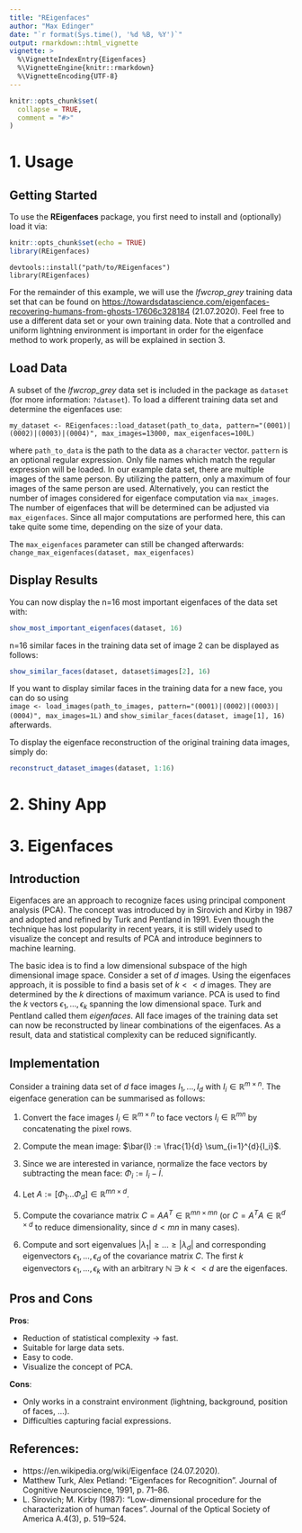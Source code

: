 ```yaml
---
title: "REigenfaces"
author: "Max Edinger"
date: "`r format(Sys.time(), '%d %B, %Y')`"
output: rmarkdown::html_vignette
vignette: >
  %\VignetteIndexEntry{Eigenfaces}
  %\VignetteEngine{knitr::rmarkdown}
  %\VignetteEncoding{UTF-8}
---
```


```r
knitr::opts_chunk$set(
  collapse = TRUE,
  comment = "#>"
)
```

# 1. Usage

## Getting Started

To use the **REigenfaces** package, you first need to install and (optionally) load it via:
```r
knitr::opts_chunk$set(echo = TRUE)
library(REigenfaces)
```

`devtools::install("path/to/REigenfaces")`  
`library(REigenfaces)`

For the remainder of this example, we will use the *lfwcrop_grey* training data set that can be found on <https://towardsdatascience.com/eigenfaces-recovering-humans-from-ghosts-17606c328184> (21.07.2020). Feel free to use a different data set or your own training data. Note that a controlled and uniform lightning environment is important in order for the eigenface method to work properly, as will be explained in section 3.  

## Load Data

A subset of the *lfwcrop_grey* data set is included in the package as `dataset` (for more information: `?dataset`). To load a different training data set and determine the eigenfaces use:

`my_dataset <- REigenfaces::load_dataset(path_to_data, pattern="(0001)|(0002)|(0003)|(0004)", max_images=13000, max_eigenfaces=100L)`

where `path_to_data` is the path to the data as a `character` vector. `pattern` is an optional regular expression. Only file names which match the regular expression will be loaded. In our example data set, there are multiple images of the same person. By utilizing the pattern, only a maximum of four images of the same person are used. Alternatively, you can restict the number of images considered for eigenface computation via `max_images`. The number of eigenfaces that will be determined can be adjusted via `max_eigenfaces`. Since all major computations are performed here, this can take quite some time, depending on the size of your data.  

The `max_eigenfaces` parameter can still be changed afterwards:
`change_max_eigenfaces(dataset, max_eigenfaces)`

## Display Results
  
You can now display the n=16 most important eigenfaces of the data set with:
```r
show_most_important_eigenfaces(dataset, 16)
```

n=16 similar faces in the training data set of image 2 can be displayed as follows:
```r
show_similar_faces(dataset, dataset$images[2], 16)
```

If you want to display similar faces in the training data for a new face, you can do so using  
`image <- load_images(path_to_images, pattern="(0001)|(0002)|(0003)|(0004)", max_images=1L)` and
`show_similar_faces(dataset, image[1], 16)` afterwards.  

To display the eigenface reconstruction of the original training data images, simply do:  
```r
reconstruct_dataset_images(dataset, 1:16)
```

# 2. Shiny App

# 3. Eigenfaces

## Introduction

Eigenfaces are an approach to recognize faces using principal component analysis (PCA). The concept was introduced by in Sirovich and Kirby in 1987 and adopted and refined by Turk and Pentland in 1991. Even though the technique has lost popularity in recent years, it is still widely used to visualize the concept and results of PCA and introduce beginners to machine learning. 

The basic idea is to find a low dimensional subspace of the high dimensional image space. Consider a set of $d$ images. Using the eigenfaces approach, it is possible to find a basis set of $k << d$ images. They are determined by the $k$ directions of maximum variance. PCA is used to find the $k$ vectors $\epsilon_{1},…,\epsilon_{k}$ spanning the low dimensional space. Turk and Pentland called them *eigenfaces*. All face images of the training data set can now be reconstructed by linear combinations of the eigenfaces. As a result, data and statistical complexity can be reduced significantly.

## Implementation

Consider a training data set of $d$ face images $I_{1},...,I_{d}$ with $I_{i} \in \mathbb{R}^{m\times n}$. The eigenface generation can be summarised as follows: 

1. Convert the face images $I_{i} \in \mathbb{R}^{m\times n}$ to face vectors $I_{i} \in \mathbb{R}^{mn}$ by concatenating the pixel rows.

2. Compute the mean image: $\bar{I} := \frac{1}{d} \sum_{i=1}^{d}{I_i}$.

3. Since we are interested in variance, normalize the face vectors by subtracting the mean face: $\Phi_i :=  I_i - \bar{I}$. 

4. Let $A := [\Phi_1...\Phi_d] \in \mathbb{R}^{mn \times d}$.

5. Compute the covariance matrix $C = AA^T \in \mathbb{R}^{mn \times mn}$ (or $C = A^TA \in \mathbb{R}^{d \times d}$ to reduce dimensionality, since $d < mn$ in many cases).

6. Compute and sort eigenvalues $|\lambda_1| \geq ... \geq |\lambda_d|$ and corresponding eigenvectors $\epsilon_1,...,\epsilon_d$ of the covariance matrix $C$. The first $k$ eigenvectors $\epsilon_1,...,\epsilon_k$ with an arbitrary $\mathbb{N} \ni k << d$ are the eigenfaces.

## Pros and Cons

**Pros**:  

* Reduction of statistical complexity $\rightarrow$ fast.  
* Suitable for large data sets.  
* Easy to code.  
* Visualize the concept of PCA.  

**Cons**:   

* Only works in a constraint environment (lightning, background, position of faces, …).  
* Difficulties capturing facial expressions.  


## References:
* https://en.wikipedia.org/wiki/Eigenface (24.07.2020).
* Matthew Turk, Alex Petland: "Eigenfaces for Recognition". Journal of Cognitive Neuroscience, 1991, p. 71–86.
* L. Sirovich; M. Kirby (1987): "Low-dimensional procedure for the characterization of human faces". Journal of the Optical Society of America A.4(3), p. 519–524.
